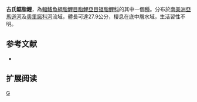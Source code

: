 {{Speciesbox 
| genus = Serrasalmus
| species = gouldingi
| status = NE
| status_system = IUCN3.1
| authority =  [[Fink|Fink]] & [[Machado-Allison|Machado-Allison]], 1992
| synonyms = 
}}
'''古氏鋸脂鯉'''，為[[輻鰭魚綱|輻鰭魚綱]][[脂鯉目|脂鯉目]][[脂鯉亞目|脂鯉亞目]][[锯脂鲤科|锯脂鲤科]]的其中一個[[種|種]]。分布於[[南美洲|南美洲]][[亞馬遜河|亞馬遜河]]及[[奧里諾科河|奧里諾科河]]流域，體長可達27.9公分，棲息在底中層水域，生活習性不明。

==参考文献==
{{refbegin}}
*{{FishBase_species|genus=Serrasalmus|species=gouldingi|year=2014|month=1}}
{{refend}}

== 扩展阅读 ==
{{refbegin}}
{{wikispecies-inline|Serrasalmus gouldingi|古氏鋸脂鯉}}
{{refend}}

{{Taxonbar|from=Q290217}}

[[Category:鋸脂鯉屬|G]]


{{魚類小作品}}